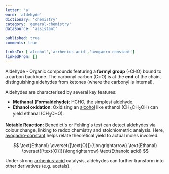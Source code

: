 ```yaml
---
letter: 'a'
word: 'aldehyde'
dictionary: 'chemistry'
category: 'general-chemistry'
dataSource: 'assistant'

published: true
comments: true

linksTo: ['alcohol','arrhenius-acid','avogadro-constant']
linkedFrom: []
---
```


<a id="aldehyde">Aldehyde</a> - Organic compounds featuring a **formyl group** (-CHO) bound to a carbon backbone. The carbonyl carbon (C=O) is at the **end** of the chain, distinguishing aldehydes from ketones (where the carbonyl is internal).

Aldehydes are characterised by several key features:

- **Methanal (Formaldehyde)**: HCHO, the simplest aldehyde.  
- **Ethanol oxidation**: Oxidising an [alcohol](#alcohol) like ethanol (CH<sub>3</sub>CH<sub>2</sub>OH) can yield ethanal (CH<sub>3</sub>CHO).

**Notable Reaction:** Benedict's or Fehling's test can detect aldehydes via colour change, linking to redox chemistry and stoichiometric analysis. Here, [avogadro-constant](#avogadro_constant) helps relate theoretical yield to actual moles involved.

$$
\text{Ethanol} \overset{[\text{O}]}{\longrightarrow} \text{Ethanal} \overset{[\text{O}]}{\longrightarrow} \text{Ethanoic acid}
$$

Under strong [arrhenius-acid](#arrhenius_acid) catalysis, aldehydes can further transform into other derivatives (e.g. acetals).
